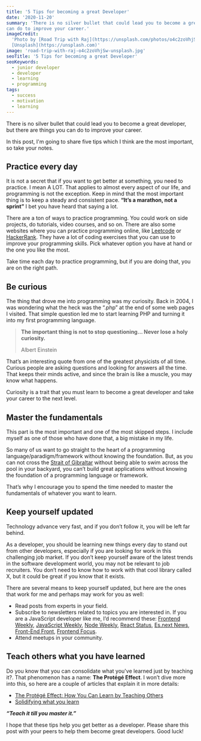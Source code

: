 ```yaml
---
title: '5 Tips for becoming a great Developer'
date: '2020-11-20'
summary: 'There is no silver bullet that could lead you to become a great developer, but there are things you
can do to improve your career.'
imageCredit:
  'Photo by [Road Trip with Raj](https://unsplash.com/photos/o4c2zoVhjSw) on
  [Unsplash](https://unsplash.com)'
image: 'road-trip-with-raj-o4c2zoVhjSw-unsplash.jpg'
seoTitle: '5 Tips for becoming a great Developer'
seoKeywords:
  - junior developer
  - developer
  - learning
  - programming
tags:
  - success
  - motivation
  - learning
---
```


There is no silver bullet that could lead you to become a great developer, but there are things you
can do to improve your career.

In this post, I'm going to share five tips which I think are the most important, so take your notes.

## Practice every day

It is not a secret that if you want to get better at something, you need to practice. I mean A LOT.
That applies to almost every aspect of our life, and programming is not the exception. Keep in mind
that the most important thing is to keep a steady and consistent pace. **“It’s a marathon, not a
sprint”** I bet you have heard that saying a lot.

There are a ton of ways to practice programming. You could work on side projects, do tutorials,
video courses, and so on. There are also some websites where you can practice programming online,
like [Leetcode](https://leetcode.com/) or [HackerRank](https://www.hackerrank.com/). They have a lot
of coding exercises that you can use to improve your programming skills. Pick whatever option you
have at hand or the one you like the most.

Take time each day to practice programming, but if you are doing that, you are on the right path.

## Be curious

The thing that drove me into programming was my curiosity. Back in 2004, I was wondering what the
heck was the “.php” at the end of some web pages I visited. That simple question led me to start
learning PHP and turning it into my first programming language.

> **The important thing is not to stop questioning… Never lose a holy curiosity.**
>
> Albert Einstein

That’s an interesting quote from one of the greatest physicists of all time. Curious people are
asking questions and looking for answers all the time. That keeps their minds active, and since the
brain is like a muscle, you may know what happens.

Curiosity is a trait that you must learn to become a great developer and take your career to the
next level.

## Master the fundamentals

This part is the most important and one of the most skipped steps. I include myself as one of those
who have done that, a big mistake in my life.

So many of us want to go straight to the heart of a programming language/paradigm/framework without
knowing the foundation. But, as you can not cross the
[Strait of Gibraltar](https://en.wikipedia.org/wiki/Strait_of_Gibraltar) without being able to swim
across the pool in your backyard, you can’t build great applications without knowing the foundation
of a programming language or framework.

That’s why I encourage you to spend the time needed to master the fundamentals of whatever you want
to learn.

## Keep yourself updated

Technology advance very fast, and if you don’t follow it, you will be left far behind.

As a developer, you should be learning new things every day to stand out from other developers,
especially if you are looking for work in this challenging job market. If you don’t keep yourself
aware of the latest trends in the software development world, you may not be relevant to job
recruiters. You don’t need to know how to work with that cool library called X, but it could be
great if you know that it exists.

There are several means to keep yourself updated, but here are the ones that work for me and perhaps
may work for you as well:

- Read posts from experts in your field.
- Subscribe to newsletters related to topics you are interested in. If you are a JavaScript
  developer like me, I’d recommend these: [Frontend Weekly](https://frontendweekly.co/),
  [JavaScript Weekly](https://javascriptweekly.com/), [Node Weekly](https://nodeweekly.com/),
  [React Status](https://react.statuscode.com/), [Es.next News](http://esnextnews.com/),
  [Front-End Front](https://frontendfront.com/), [Frontend Focus](https://frontendfoc.us/).
- Attend meetups in your community.

## Teach others what you have learned

Do you know that you can consolidate what you've learned just by teaching it?. That phenomenon has a
name: **The Protégé Effect**. I won’t dive more into this, so here are a couple of articles that
explain it in more details:

- [The Protégé Effect: How You Can Learn by Teaching Others](https://effectiviology.com/protege-effect-learn-by-teaching/)
- [Solidifying what you learn](https://kentcdodds.com/blog/solidifying-what-you-learn/)

**_“Teach it till you master it.”_**

I hope that these tips help you get better as a developer. Please share this post with your peers to
help them become great developers. Good luck!
